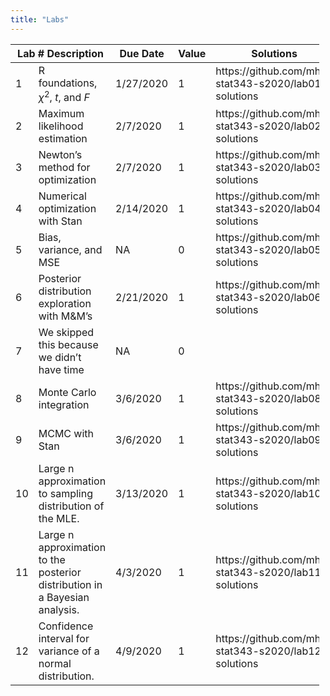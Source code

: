 ```yaml
---
title: "Labs"
---
```


+-----+-----------------------------------------------+-----------+-------+-------------------------------------------------------+
| Lab # Description                                   | Due Date  | Value | Solutions                                             |
+=====+===============================================+===========+=======+=======================================================+
| 1   | R foundations, $\chi^2$, $t$, and $F$         | 1/27/2020 |  1    | https://github.com/mhc-stat343-s2020/lab01-solutions  |
+-----+-----------------------------------------------+-----------+-------+-------------------------------------------------------+
| 2   | Maximum likelihood estimation                 |  2/7/2020 |  1    | https://github.com/mhc-stat343-s2020/lab02-solutions  |
+-----+-----------------------------------------------+-----------+-------+-------------------------------------------------------+
| 3   | Newton's method for optimization              |  2/7/2020 |  1    | https://github.com/mhc-stat343-s2020/lab03-solutions  |
+-----+-----------------------------------------------+-----------+-------+-------------------------------------------------------+
| 4   | Numerical optimization with Stan              | 2/14/2020 |  1    | https://github.com/mhc-stat343-s2020/lab04-solutions  |
+-----+-----------------------------------------------+-----------+-------+-------------------------------------------------------+
| 5   | Bias, variance, and MSE                       | NA        |  0    | https://github.com/mhc-stat343-s2020/lab05-solutions  |
+-----+-----------------------------------------------+-----------+-------+-------------------------------------------------------+
| 6   | Posterior distribution exploration with M&M's | 2/21/2020 |  1    | https://github.com/mhc-stat343-s2020/lab06-solutions  |
+-----+-----------------------------------------------+-----------+-------+-------------------------------------------------------+
| 7   | We skipped this because we didn't have time   | NA        |  0    |                                                       |
+-----+-----------------------------------------------+-----------+-------+-------------------------------------------------------+
| 8   | Monte Carlo integration                       | 3/6/2020  |  1    | https://github.com/mhc-stat343-s2020/lab08-solutions  |
+-----+-----------------------------------------------+-----------+-------+-------------------------------------------------------+
| 9   | MCMC with Stan                                | 3/6/2020  |  1    | https://github.com/mhc-stat343-s2020/lab09-solutions  |
+-----+-----------------------------------------------+-----------+-------+-------------------------------------------------------+
| 10  | Large n approximation to sampling distribution| 3/13/2020 |  1    | https://github.com/mhc-stat343-s2020/lab10-solutions  |
|     | of the MLE.                                   |           |       |                                                       |
+-----+-----------------------------------------------+-----------+-------+-------------------------------------------------------+
| 11  | Large n approximation to the posterior        | 4/3/2020  |  1    | https://github.com/mhc-stat343-s2020/lab11-solutions  |
|     | distribution in a Bayesian analysis.          |           |       |                                                       |
+-----+-----------------------------------------------+-----------+-------+-------------------------------------------------------+
| 12  | Confidence interval for variance of a normal  | 4/9/2020  |  1    | https://github.com/mhc-stat343-s2020/lab12-solutions  |
|     | distribution.                                 |           |       |                                                       |
+-----+-----------------------------------------------+-----------+-------+-------------------------------------------------------+
